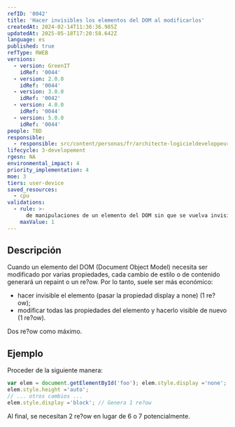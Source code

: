 ```yaml
---
refID: '0042'
title: 'Hacer invisibles los elementos del DOM al modificarlos'
createdAt: 2024-02-14T11:36:36.985Z
updatedAt: 2025-05-18T17:20:58.642Z
language: es
published: true
refType: RWEB
versions:
  - version: GreenIT
    idRef: '0044'
  - version: 2.0.0
    idRef: '0044'
  - version: 3.0.0
    idRef: '0042'
  - version: 4.0.0
    idRef: '0044'
  - version: 5.0.0
    idRef: '0044'
people: TBD
responsible:
  - responsible: src/content/personas/fr/architecte-logicieldeveloppeur.mdx
lifecycle: 3-developement
rgesn: NA
environmental_impact: 4
priority_implementation: 4
moe: 3
tiers: user-device
saved_resources:
  - cpu
validations:
  - rule: >-
      de manipulaciones de un elemento del DOM sin que se vuelva invisible durante su modificación
    maxValue: 1
---
```


## Descripción

Cuando un elemento del DOM (Document Object Model) necesita ser modificado por varias propiedades, cada cambio de estilo o de contenido generará un repaint o un re?ow. Por lo tanto, suele ser más económico:
 - hacer invisible el elemento (pasar la propiedad display a none) (1 re?ow);
 - modificar todas las propiedades del elemento y hacerlo visible de nuevo (1 re?ow).

Dos re?ow como máximo.

## Ejemplo

Proceder de la siguiente manera:
```javascript
var elem = document.getElementById('foo'); elem.style.display ='none'; // Genera 1 re?ow elem.style.width = '10em';
elem.style.height ='auto';
// ... otros cambios ...
elem.style.display ='block'; // Genera 1 re?ow
```

Al final, se necesitan 2 re?ow en lugar de 6 o 7 potencialmente.


